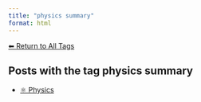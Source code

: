 ```yaml
---
title: "physics summary"
format: html
---
```


[⬅ Return to All Tags](../tags.qmd)

## Posts with the tag **physics summary**

- [⚛️ Physics](/posts/physics/index.html)
